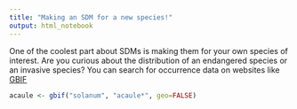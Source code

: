 ```yaml
---
title: "Making an SDM for a new species!"
output: html_notebook
---
```


One of the coolest part about SDMs is making them for your own species of interest.  Are you curious about the distribution of an endangered species or an invasive species?  You can search for occurrence data on websites like [GBIF](https://www.gbif.org)
```r
acaule <- gbif("solanum", "acaule*", geo=FALSE)
```

